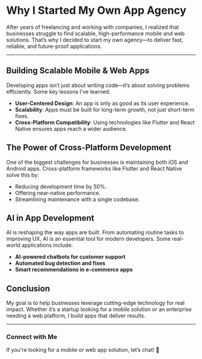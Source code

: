 <Cover
  src="https://cdn.cosmos.so/affd4b79-e848-4dfd-bd42-5f2c4a847365?format=jpeg"
  alt="Code and technology illustration"
  caption="Building the future of apps"
/>

# Why I Started My Own App Agency

After years of freelancing and working with companies, I realized that businesses struggle to find scalable, high-performance mobile and web solutions. That’s why I decided to start my own agency—to deliver fast, reliable, and future-proof applications.

---

## Building Scalable Mobile & Web Apps

Developing apps isn’t just about writing code—it’s about solving problems efficiently. Some key lessons I’ve learned:

- **User-Centered Design**: An app is only as good as its user experience.
- **Scalability**: Apps must be built for long-term growth, not just short-term fixes.
- **Cross-Platform Compatibility**: Using technologies like Flutter and React Native ensures apps reach a wider audience.

## The Power of Cross-Platform Development

One of the biggest challenges for businesses is maintaining both iOS and Android apps. Cross-platform frameworks like Flutter and React Native solve this by:

- Reducing development time by 50%.
- Offering near-native performance.
- Streamlining maintenance with a single codebase.

## AI in App Development

AI is reshaping the way apps are built. From automating routine tasks to improving UX, AI is an essential tool for modern developers. Some real-world applications include:

- **AI-powered chatbots for customer support**
- **Automated bug detection and fixes**
- **Smart recommendations in e-commerce apps**

## Conclusion

My goal is to help businesses leverage cutting-edge technology for real impact. Whether it’s a startup looking for a mobile solution or an enterprise needing a web platform, I build apps that deliver results.

---

### Connect with Me

If you're looking for a mobile or web app solution, let’s chat! 🚀

